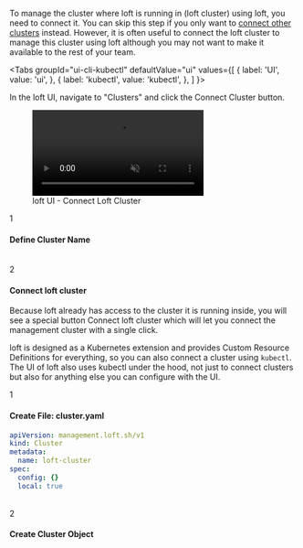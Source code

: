 
To manage the cluster where loft is running in (loft cluster) using loft, you need to connect it. You can skip this step if you only want to [connect other clusters](#connect-other-clusters) instead. However, it is often useful to connect the loft cluster to manage this cluster using loft although you may not want to make it available to the rest of your team.

<Tabs
  groupId="ui-cli-kubectl"
  defaultValue="ui"
  values={[
    { label: 'UI', value: 'ui', },
    { label: 'kubectl', value: 'kubectl', },
  ]
}>
<TabItem value="ui">

In the loft UI, navigate to "Clusters" and click the <Highlight>Connect Cluster</Highlight> button.

<figure class="frame">
  <video controls loop autoplay="true" muted>
    <source src="/docs/media/ui/clusters/connect-cluster-loft.mp4" type="video/mp4" />
  </video>
  <figcaption>loft UI - Connect Loft Cluster</figcaption>
</figure>

<Step>1</Step>

#### Define Cluster Name

<ChooseClusterNameFragment/>

<br/>
<Step>2</Step>

#### Connect loft cluster
Because loft already has access to the cluster it is running inside, you will see a special button <Highlight>Connect loft cluster</Highlight> which will let you connect the management cluster with a single click.

</TabItem>

<TabItem value="kubectl">

loft is designed as a Kubernetes extension and provides Custom Resource Definitions for everything, so you can also connect a cluster using `kubectl`. The UI of loft also uses kubectl under the hood, not just to connect clusters but also for anything else you can configure with the UI.

<Step>1</Step>

#### Create File: cluster.yaml

```yaml {7}
apiVersion: management.loft.sh/v1
kind: Cluster
metadata:
  name: loft-cluster
spec:
  config: {}
  local: true
```

<br />
<Step>2</Step>

#### Create Cluster Object

<CreateClusterFragment/>

</TabItem>
</Tabs>
